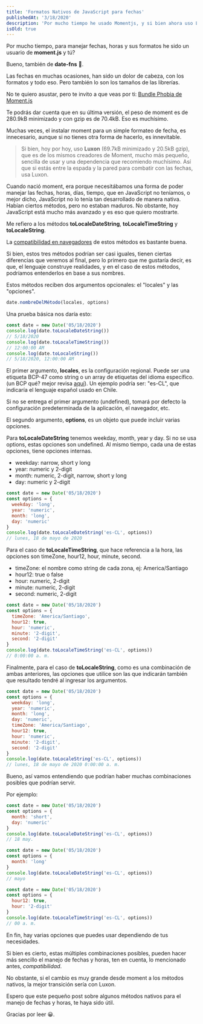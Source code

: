 ```yaml
---
title: 'Formatos Nativos de JavaScript para fechas'
publishedAt: '3/18/2020'
description: 'Por mucho tiempo he usado Momentjs, y si bien ahora uso Luxon, he querido compartir este post para revisar 3 métodos nativos para formatear una fecha y hora.'
isOld: true
---
```


Por mucho tiempo, para manejar fechas, horas y sus formatos he sido un usuario de **moment.js** y tú?

Bueno, también de **date-fns** 😬.

Las fechas en muchas ocasiones, han sido un dolor de cabeza, con los formatos y todo eso. Pero también lo son los tamaños de las librerías.

No te quiero asustar, pero te invito a que veas por ti: [Bundle Phobia de Moment.js](https://bundlephobia.com/result?p=moment@2.28.0 'Bundle Phobia de Moment.js')

Te podrás dar cuenta que en su última versión, el peso de moment es de 280.9kB minimizado y con gzip es de 70.4kB. Eso es muchísimo.

Muchas veces, el instalar moment para un simple formateo de fecha, es innecesario, aunque si no tienes otra forma de hacerlo, es innevitable.

> Si bien, hoy por hoy, uso **Luxon** (69.7kB minimizado y 20.5kB gzip), que es de los mismos creadores de Moment, mucho más pequeño, sencilla de usar y una dependencia que recomiendo muchísimo. Así que si estás entre la espada y la pared para combatir con las fechas, usa Luxon.

Cuando nació moment, era porque necesitábamos una forma de poder manejar las fechas, horas, días, tiempo, que en JavaScript no teníamos, o mejor dicho, JavaScript no lo tenía tan desarrollado de manera nativa. Habían ciertos métodos, pero no estaban maduros. No obstante, hoy JavaScript está mucho más avanzado y es eso que quiero mostrarte.

Me refiero a los métodos **toLocaleDateString**, **toLocaleTimeString** y **toLocaleString**.

La [compatibilidad en navegadores](https://caniuse.com/date-tolocaledatestring 'compatibilidad en navegadores') de estos métodos es bastante buena.

Si bien, estos tres métodos podrían ser casi iguales, tienen ciertas diferencias que veremos al final, pero lo primero que me gustaría decir, es que, el lenguaje construye realidades, y en el caso de estos métodos, podríamos entenderlos en base a sus nombres.

Estos métodos reciben dos argumentos opcionales: el "locales" y las "opciones".

```js
date.nombreDelMétodo(locales, options)
```

Una prueba básica nos daría esto:

```js
const date = new Date('05/18/2020')
console.log(date.toLocaleDateString())
// 5/18/2020
console.log(date.toLocaleTimeString())
// 12:00:00 AM
console.log(date.toLocaleString())
// 5/18/2020, 12:00:00 AM
```

El primer argumento, **locales**, es la configuración regional. Puede ser una etiqueta BCP-47 como string o un array de etiquetas del idioma específico. (un BCP qué? mejor revisa [aquí](https://developer.mozilla.org/es/docs/Web/JavaScript/Referencia/Objetos_globales/Intl 'aquí')). Un ejemplo podría ser: "es-CL", que indicaría el lenguaje español usado en Chile.

Si no se entrega el primer argumento (undefined), tomará por defecto la configuración predeterminada de la aplicación, el navegador, etc.

El segundo argumento, **options**, es un objeto que puede incluir varias opciones.

Para **toLocaleDateString** tenemos weekday, month, year y day. Si no se usa options, estas opciones son undefined. Al mismo tiempo, cada una de estas opciones, tiene opciones internas.

- weekday: narrow, short y long
- year: numeric y 2-digit
- month: numeric, 2-digit, narrow, short y long
- day: numeric y 2-digit

```js
const date = new Date('05/18/2020')
const options = {
  weekday: 'long',
  year: 'numeric',
  month: 'long',
  day: 'numeric'
}
console.log(date.toLocaleDateString('es-CL', options))
// lunes, 18 de mayo de 2020
```

Para el caso de **toLocaleTimeString**, que hace referencia a la hora, las opciones son timeZone, hour12, hour, minute, second.

- timeZone: el nombre como string de cada zona, ej: America/Santiago
- hour12: true o false
- hour: numeric, 2-digit
- minute: numeric, 2-digit
- second: numeric, 2-digit

```js
const date = new Date('05/18/2020')
const options = {
  timeZone: 'America/Santiago',
  hour12: true,
  hour: 'numeric',
  minute: '2-digit',
  second: '2-digit'
}
console.log(date.toLocaleTimeString('es-CL', options))
// 0:00:00 a. m.
```

Finalmente, para el caso de **toLocaleString**, como es una combinación de ambas anteriores, las opciones que utilice son las que indicarán también que resultado tendré al ingresar los argumentos.

```js
const date = new Date('05/18/2020')
const options = {
  weekday: 'long',
  year: 'numeric',
  month: 'long',
  day: 'numeric',
  timeZone: 'America/Santiago',
  hour12: true,
  hour: 'numeric',
  minute: '2-digit',
  second: '2-digit'
}
console.log(date.toLocaleString('es-CL', options))
// lunes, 18 de mayo de 2020 0:00:00 a. m.
```

Bueno, así vamos entendiendo que podrían haber muchas combinaciones posibles que podrían servir.

Por ejemplo:

```js
const date = new Date('05/18/2020')
const options = {
  month: 'short',
  day: 'numeric'
}
console.log(date.toLocaleDateString('es-CL', options))
// 18 may.
```

```js
const date = new Date('05/18/2020')
const options = {
  month: 'long'
}
console.log(date.toLocaleDateString('es-CL', options))
// mayo
```

```js
const date = new Date('05/18/2020')
const options = {
  hour12: true,
  hour: '2-digit'
}
console.log(date.toLocaleTimeString('es-CL', options))
// 00 a. m.
```

En fin, hay varias opciones que puedes usar dependiendo de tus necesidades.

Si bien es cierto, estas múltiples combinaciones posibles, pueden hacer más sencillo el manejo de fechas y horas, ten en cuenta, lo mencionado antes, _compatibilidad_.

No obstante, si el cambio es muy grande desde moment a los métodos nativos, la mejor transición sería con Luxon.

Espero que este pequeño post sobre algunos métodos nativos para el manejo de fechas y horas, te haya sido útil.

Gracias por leer 😀.
